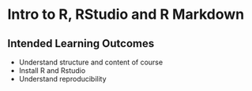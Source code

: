 # Intro to R, RStudio and R Markdown {#intro}

## Intended Learning Outcomes {#ilo-intro}

* Understand structure and content of course
* Install R and Rstudio
* Understand reproducibility
